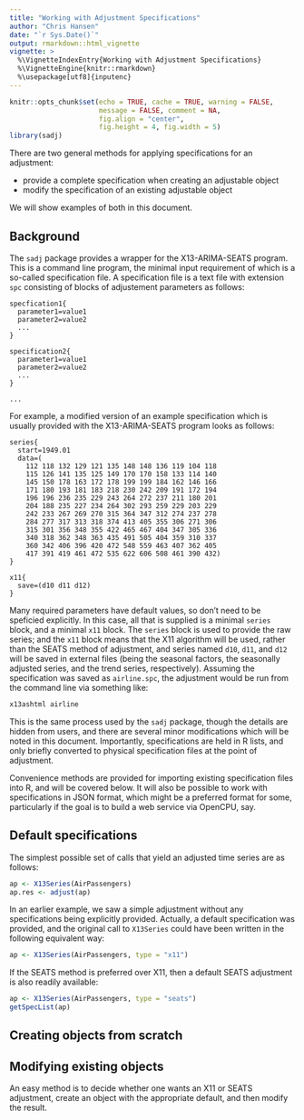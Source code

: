 ```yaml
---
title: "Working with Adjustment Specifications"
author: "Chris Hansen"
date: "`r Sys.Date()`"
output: rmarkdown::html_vignette
vignette: >
  %\VignetteIndexEntry{Working with Adjustment Specifications}
  %\VignetteEngine{knitr::rmarkdown}
  %\usepackage[utf8]{inputenc}
---
```


<style type="text/css">
  .section.level1 h1 {
    font-size: 25px;
    line-height: 30px;
    margin-top: 20px;
    border-bottom: 6px solid #f7f7f7;
  }

.figure img{
  max-width: 80%;
}

.plotly.html-widget{
  width: 700px !important;
  padding-bottom: 10px;
}
</style>
  
```r
knitr::opts_chunk$set(echo = TRUE, cache = TRUE, warning = FALSE,
                      message = FALSE, comment = NA, 
                      fig.align = "center", 
                      fig.height = 4, fig.width = 5)
library(sadj)
```

<!--
# `x13binary`

The `sadj` package has several dependencies, the most significant being the
[`x13binary`](https://cran.r-project.org/web/packages/x13binary/index.html)
package which provides the `X13-ARIMA-SEATS` binary.  

Ordinarily, installing the CRAN version of `x13binary` will cause a prebuilt
binary to be downloaded, but the Stats NZ firewall prevents this happening.
Instead, we have produced a modified vesion of the `x13binary` package which
includes a version of the `X13-ARIMA-SEATS` binary built from sources found on
the [U.S. Census Bureau website](https://www.census.gov/ts/x13as/unix/x13ashtmlsrc_V1.1_B39.tar.gz).
Users can install this to their own personal library via the following command
(assuming `svn` is working correctly):

```r
devtools::install_svn("https://WPRDSVN01.stats.govt.nz/svn/RSTUDIO/StatsMeth/packages/x13binary")
```

Ultimately, a properly functioning version of this package will be available in
the usual shared libraries, and users will not be required to install it
themselves.
-->
<!--
# `seasonal`

The first version of the `sadj` package was written a number of years ago and
used for monitoring of the Household Labour Force Survey.  Since then, a package
called [`seasonal`](https://cran.r-project.org/web/packages/seasonal/index.html) 
has been released to CRAN which is somewhat similar.

However, as run by Stats NZ, the `seasonal` package has some limitations.  The
most significant is the inability to group series together in a single
adjustment via an `mta` file, including the adjustment of composites.  

The `seasonal` package is well constructed, though, and could still prove useful
as a tool for analysing unadjusted time series data, series by series.  In
particular, the package comes with a `shiny` interface, a demo of which is
available [here](http://www.seasonal.website/).
-->
<!--
# A Note on External Data Files

Those uses who have used the `X13-ARIMA-SEATS` program directly will know that
it is possible to provide the raw series to be adjusted via either a `data` or
`file` parameter in the `series` specification.  The former is a delimited
list of the input series values, while the latter is the name of a file which
holds the raw data.  

For the implementation provided here, the user is not required to provide
either.  An `X13Series` object _is_ the raw data, and it is inserted into the
specification via the `data` parameter mentioned at the time of adjustment.  In
fact, if either of `data` or `series` (along with the related argument
`format`, if present) parameters are found inside the `series` specification
they are ignored.
--> 

There are two general methods for applying specifications for an adjustment:

* provide a complete specification when creating an adjustable object
* modify the specification of an existing adjustable object

We will show examples of both in this document.


## Background

The `sadj` package provides a wrapper for the X13-ARIMA-SEATS program.  This is
a command line program, the minimal input requirement of which is a so-called
specification file.  A specification file is a text file with extension `spc`
consisting of blocks of adjustement parameters as follows:

```as.is
specfication1{
  parameter1=value1
  parameter2=value2
  ...
}

specification2{
  parameter1=value1
  parameter2=value2
  ...
}

...
```

For example, a modified version of an example specification which is usually
provided with the X13-ARIMA-SEATS program looks as follows:

```as.is
series{
  start=1949.01
  data=(
	112 118 132 129 121 135 148 148 136 119 104 118
	115 126 141 135 125 149 170 170 158 133 114 140
	145 150 178 163 172 178 199 199 184 162 146 166
	171 180 193 181 183 218 230 242 209 191 172 194
	196 196 236 235 229 243 264 272 237 211 180 201
	204 188 235 227 234 264 302 293 259 229 203 229
	242 233 267 269 270 315 364 347 312 274 237 278
	284 277 317 313 318 374 413 405 355 306 271 306
	315 301 356 348 355 422 465 467 404 347 305 336
	340 318 362 348 363 435 491 505 404 359 310 337
	360 342 406 396 420 472 548 559 463 407 362 405
	417 391 419 461 472 535 622 606 508 461 390 432)
}

x11{
  save=(d10 d11 d12)
}
```

Many required parameters have default values, so don't need to be speficied
explicitly.  In this case, all that is supplied is a minimal `series` block, and
a minimal `x11` block. The `series` block is used to provide the raw series;
and the `x11` block means that the X11 algorithm will be used, rather than the
SEATS method of adjustment, and series named `d10`, `d11`, and `d12` will be
saved in external files (being the seasonal factors, the seasonally adjusted
series, and the trend series, respectively).  Assuming the specification was
saved as `airline.spc`, the adjustment would be run from the command line via
something like:

```bash
x13ashtml airline
```

This is the same process used by the `sadj` package, though the details are
hidden from users, and there are several minor modifications which will be
noted in this document.  Importantly, specifications are held in R lists, and
only briefly converted to physical specification files at the point of
adjustment.  

Convenience methods are provided for importing existing specification files into
R, and will be covered below.  It will also be possible to work with
specifications in JSON format, which might be a preferred format for some,
particularly if the goal is to build a web service via OpenCPU, say.


## Default specifications

The simplest possible set of calls that yield an adjusted time series are as
follows:

```r
ap <- X13Series(AirPassengers)
ap.res <- adjust(ap)
```

In an earlier example, we saw a simple adjustment without any specifications
being explicitly provided.  Actually, a default specification was provided,
and the original call to `X13Series` could have been written in the following
equivalent way:

```r
ap <- X13Series(AirPassengers, type = "x11")
```

If the SEATS method is preferred over X11, then a default SEATS adjustment is
also readily available:

```r
ap <- X13Series(AirPassengers, type = "seats")
getSpecList(ap)
```

## Creating objects from scratch

## Modifying existing objects

An easy method is to decide whether one wants an X11 or SEATS adjustment,
create an object with the appropriate default, and then modify the result.







